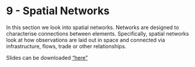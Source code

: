 # 9 - Spatial Networks {#sec-spatialnet .unnumbered}

In this section we look into spatial networks. Networks are designed to characterise connections between elements. Specifically, spatial networks look at how observations are laid out in space and connected via infrastructure, flows, trade or other relationships.

Slides can be downloaded ["here"](/html/networks.pdf)
